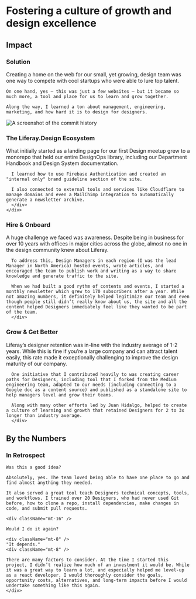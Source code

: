 
# Fostering a culture of growth and design excellence 

<Device
  beforeVideo="/projects/design-site/profile-video.mp4"
  beforeSrc="/projects/design-site/profile-video-poster.png"
  width={1600}
  height={800}
  autoplay={true}
  loop={true}
  className="!col-span-full"
/>

<div className="mt-40" />

<Summary
  problem={
    'Hiring good designers for an enterprise software company is a perennial challenge, especially if your corporate website has all of the constraints of the typical corporate website. \n Once you hire a good designer — how do you onboard, grow, and retain them? '
  }
  role={
    'As one of the Design Managers on the team, I contributed to the content strategy and design. In my spare time, I was the lead developer for the site, contributing over 250k lines of code.'
  }
  contributions={[
    'Content Strategy',
    'Information Architecture ',
    'Wireframing',
    'Interaction Design',
    'Prototyping',
    'Usability Testing',
    'Quality Assurance',
    'Frontend Development',
    'JSX / SCSS / MDX',
  ]}
/>

<div className="grid grid-cols-subgrid gap-8 mt-32">
  <h2 className="small-caps max-md:col-span-5 mt-6">Impact</h2>
  <div className="flex flex-col sm:flex-row gap-4 md:gap-8 flex-wrap col-span-full xl:col-span-8">
    <ImpactCard
      className="flex-1"
      title="Reduced Time to Hire"
      importantNumber={300}
      content="From Months to Weeks"
    />
    <ImpactCard
      className="flex-1"
      title="Designer Retention"
      importantNumber={240}
      content="Significantly over industry average"
    />
    <ImpactCard
      className="flex-0"
      title="Designers Hired"
      importantNumber={40}
      icon={UserRoundPlus}
      numberType="integer"
      content="From 2018 to 2023"
    />
  </div>
</div>

<div className="grid grid-cols-subgrid gap-8 mt-40">
  <h3 className="small-caps max-md:col-span-5 mt-0.5">Solution</h3>
  <div className="col-span-3">
    Creating a home on the web for our small, yet growing, design team was one way to compete with cool startups who were able to lure top talent.
    
    On one hand, yes — this was just a few websites — but it became so much more, a tool and place for us to learn and grow together.
    
    Along the way, I learned a ton about management, engineering, marketing, and how hard it is to design for designers.

   </div>

  <Image
    src="/projects/design-site/commits.png"
    alt="A screenshot of the commit history"
    width={752}
    height={458}
    className="col-span-3 md:max-lg:col-start-2 lg:-mt-4 rounded-lg lg:ml-16 outline outline-1 outline-text/20 -outline-offset-1"
  />
</div>

<div className="grid grid-cols-subgrid gap-8 my-40">
  <div className="col-span-full lg:col-span-3">
    <div className="top-14 sticky flex flex-col gap-8">
    <h3 className="small-caps mt-1.5">The Liferay.Design Ecosystem</h3>
    <div className="">
      What initially started as a landing page for our first Design meetup grew to a monorepo that held our entire DesignOps library, including our Department Handbook and Design System documentation. 
      
      I learned how to use Firebase Authentication and created an "internal only" brand guideline section of the site.

      I also connected to external tools and services like Cloudflare to manage domains and even a MailChimp integration to automatically generate a newsletter archive.
      </div>
    </div>

  </div>
  <div className="max-lg:col-start-1 col-span-6 flex flex-col gap-40">
    <Device
      beforeSrc="/projects/design-site/home-desktop.png"
      alt="Screenshot of Liferay Design's home page"
      width={1200}
      height={800}
      caption='Initially launched as a basic react app, I rebuilt it in Gatsby using Theme UI and MDX for flexibility and portability.'
    />
    <Device
      variant="tabs"
      beforeSrc="/projects/design-site/mobile-update.png"
      afterVideo="/projects/design-site/carousel.mp4"
      afterSrc="/projects/design-site/profile.png"
      afterAlt="Video showing the Designer profiles"
      afterLabel='Designer Profile'
      beforeLabel='Mobile Version'
      width={1600}
      height={800}
      className="!col-span-full"
      autoplay={true}
      loop={true}
      caption='A major milestone was launching profiles for each designer &mdash; creating your profile was one of your first onboarding tasks when you joined the team.'
    />
    <Device
      beforeSrc="/projects/design-site/handbook.png"
      alt="A screenshot of the Handbook"
      width={1200}
      height={800}
      caption='Writing stuff down help teams learn and grow together efficiently. I started the Handbook as a side project in Google Docs, eventually creating a dedicated site within the site for it.'
    />
    <Device
      beforeSrc="/projects/design-site/lexicon.png"
      alt="A screenshot of Lexicon's homepage (our Design System)" 
      width={1200}
      height={800}
      caption="One of the engineering teams had built an MVP site for our Design System, one of my earliest contributitions to Lexicon was upgrading it to a more complete documentation site and bringing it into our repo." 
    />
    <Device
      beforeSrc="/projects/design-site/blueprints.png"
      alt="A screenshot of Blueprints (our online brand guide)"
      width={1200}
      height={800}
      caption='A pain point our Marketing Designers had was constantly having to share brand assets with a variety of teams. I helped them by creating a private brand guide they could update and share with internal teams and vendors.' 
    />
  </div>
</div>

<div className="grid grid-cols-subgrid gap-8 my-40">
  <div className="col-span-full lg:col-span-3">
    <div className="top-14 sticky flex flex-col gap-8">
    <h3 className="small-caps mt-1.5">Hire & Onboard</h3>
    <div className="">
      A huge challenge we faced was awareness. Despite being in business for over 10 years with offices in major cities across the globe, almost no one in the design community knew about Liferay.

      To address this, Design Managers in each region (I was the lead Manager in North America) hosted events, wrote articles, and encouraged the team to publish work and writing as a way to share knowledge and generate traffic to the site.

      When we had built a good rythm of contents and events, I started a monthly newsletter which grew to 170 subscribers after a year. While not amazing numbers, it definitely helped legitimize our team and even though people still didn’t really know about us, the site and all the content helped Designers immediately feel like they wanted to be part of the team.
      </div>

</div>

  </div>
  <div className="max-lg:col-start-1 col-span-6 flex flex-col gap-8"> 
    <Device
      beforeSrc="/projects/design-site/article.png"
      beforeAlt="screenshot of the article page"
      width={1200}
      height={800}
      caption='In its heyday, we were publishing two articles a month.'
      className='mb-40'
    />
    <Device
      beforeSrc="/projects/design-site/events.png"
      beforeAlt="screenshot of the events page"
      width={1200}
      height={800}
      caption='In cities like Madrid, our office was centrally located and events were packed. Our site served as a place to get RSVPs and share recaps.'
      className='mb-40'
    />
    <Device
      beforeSrc="/projects/design-site/newsletter.png"
      beforeAlt="screenshot of the newsletter archive"
      width={1200}
      height={800}
      caption='Connecting the MailChimp API to our site allowed us to have an automated newsletter archive.'
      className='mb-40'
    />
    <Device
      beforeSrc="/projects/design-site/job-ad.png" 
      beforeAlt="screenshot of a job ad"
      width={1200}
      height={800}
      caption='Liferay used Jobvite and if you’ve used it before, you’ll understand why we made a dedicated section on our site to share nice job ads.'  
      className='mb-40'
    />
    <Device
      beforeSrc="/projects/design-site/onboarding.png" 
      beforeAlt="screenshot of our onboarding handbook page"
      width={1200}
      height={800}
      caption='This was the start of our onboarding process, the repo helped our team consolidate a variety of different onboardings into a more cohesive, globally refined process.'  
      className='mb-40'
    />
    <Device
      beforeSrc="/projects/design-site/team.png" 
      beforeAlt="screenshot of the team page"
      width={1200}
      height={800}
      caption='One of the first onboarding tasks was adding yourself to the team page.'
      className='mb-40'
    />
  </div>
</div>

<div className="grid grid-cols-subgrid gap-8 my-40">
  <div className="col-span-full lg:col-span-3">
    <div className="top-14 sticky flex flex-col gap-8">
    <h3 className="small-caps mt-1.5">Grow & Get Better</h3>
    <div className="">
      Liferay’s designer retention was in-line with the industry average of 1-2 years. While this is fine if you’re a large company and can attract talent easily, this rate made it exceptionally challenging to improve the design maturity of our company.

      One initiative that I contributed heavily to was creating career paths for Designers, including tool that I forked from the Medium engineering team, adapted to our needs (including connecting to a Google doc as a content source) and published as a standalone site to help managers level and grow their teams.

      Along with many other efforts led by Juan Hidalgo, helped to create a culture of learning and growth that retained Designers for 2 to 3x longer than industry average.
      </div>

</div>

  </div>
  <div className="max-lg:col-start-1 col-span-6 flex flex-col gap-8"> 
    <Device
      beforeSrc="/projects/design-site/path.png"
      beforeAlt="Screenshot of the career paths page"
      width={1200}
      height={800}
      caption='path.liferay.design was a standalone tool I made for designers and managers to be globally aligned on our career levels.'
      className='mb-40'
    />
    <Device
      beforeSrc="/projects/design-site/best-practices.png"
      beforeAlt="a screenshot of Best Practices articles we wrote"
      width={1200}
      height={800}
      caption='I organized the whole department to write a series of Best Practice articles' 
      className='mb-40'
    />
    <Device
      beforeSrc="/projects/design-site/promotions.png" 
      beforeVideo="/projects/design-site/promotions.mp4"
      beforeAlt="promotions landing page"
      autoplay={true}
      loop={true}
      width={1200}
      height={800}
      caption='As part of our annual report (which is another story) I created a page to showcase promotions, to celebrate the team’s growth.'
      className='mb-40'
    />
  </div>
</div>

<div className="grid grid-cols-subgrid gap-8 mt-32">
  <h2 className="small-caps max-md:col-span-5 mt-6">By the Numbers</h2>
  <div className="flex flex-col sm:flex-row gap-4 md:gap-8 flex-wrap col-span-full lg:col-span-8">
    <ImpactCard
      className="flex-1"
      title="Newsletter Subscribers"
      importantNumber={170}
      numberType="integer"
      content="Significantly over industry average"
      icon={MailCheck}
    />
    <ImpactCard
      className="flex-1"
      title="Weekly Visitors"
      importantNumber={1}
      numberSuffix='K+'
      numberType="integer"
      icon={ChevronRight}
      content="We were able to generate traffic without any ad spend"
    />
    <ImpactCard
      className="flex-1"
      title="Pageviews"
      importantNumber={1}
      numberSuffix='M+'
      icon={Eye}
      numberType="integer"
      content="More than 250k pageviews annually"
    />
  </div>
</div>

<div className="grid grid-cols-subgrid gap-8 my-40">
  <div className="col-span-full lg:col-span-3">
    <h3 className="small-caps my-8">In Retrospect</h3>

    Was this a good idea?

    Absolutely, yes. The team loved being able to have one place to go and find almost anything they needed.

    It also served a great tool teach Designers technical concepts, tools, and workflows. I trained over 20 Designers, who had never used Git before, how to clone a repo, install dependencies, make changes in code, and submit pull requests.

    <div className="mt-16" />

    Would I do it again?

    <div className="mt-8" />
    "It depends."
    <div className="mt-8" />

    There are many factors to consider. At the time I started this project, I didn’t realize how much of an investment it would be. While it was a great way to learn a lot, and especially helped me level-up as a react developer, I would thoroughly consider the goals, opportunity costs, alternatives, and long-term impacts before I would undertake something like this again.
    </div>

<Device
  beforeSrc="/projects/design-site/404.png"
  alt="a screenshot of the 404 page"
  width={1200}
  height={800}
  caption='I loved adding fun, yet strategic, details like random headshots with articles to help prevent bounces.'
  className='col-span-full lg:!col-start-4 lg:!col-span-full lg:ml-16'
/>
</div>

<Projects variant="next" />